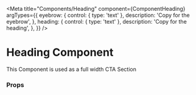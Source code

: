 

<Meta
  title="Components/Heading"
  component={ComponentHeading}
  argTypes={{
    eyebrow: {
      control: { type: 'text' },
      description: 'Copy for the eyebrow',
    },
    heading: {
      control: { type: 'text' },
      description: 'Copy for the heading',
    },
  }}
/>

# Heading Component

This Component is used as a full width CTA Section

<Canvas>
  <Story name="Heading" story={stories.componentHeading} />
</Canvas>

### Props

<ArgsTable story="Heading" />
